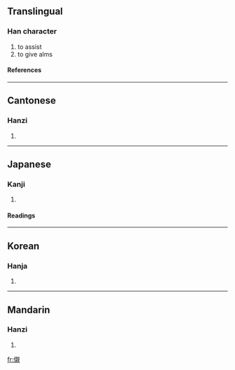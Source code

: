 ==Translingual==
===Han character===
{{Han char|rad=人|as=16|sn=18|four=2621<sub>0</sub>|canj=人卜木山 (OYDU)}}
# to assist
# to give alms
====References====
{{Han ref|kx=0121.100|dkj=01274|dj=0255.110|hdz=10236.170|uh=512D|ud=20781|bh=EFB8|bd=61368}}
----
==Cantonese==
===Hanzi===
{{yue-hanzi|jyut=|y=chan3}}
# {{defn|Cantonese}}
----
==Japanese==
===Kanji===
{{ja-kanji|grade=|rs=人16}}
# {{defn|Japanese}}
====Readings====
{{ja-readings|on=[[しん]] (shin)|kun=[[いたる]] (itaru), [[ちかい]] (chikai), [[おそれる]] (osoreru), [[うら]] (ura), [[しく]] (shiku)}}
----
==Korean==
===Hanja===
{{ko-hanja|hangeul=츤|rv=cheun|mr=ch'ŭn}}
# {{defn|Korean}}
----
==Mandarin==
===Hanzi===
{{cmn-hanzi|pin=[[chèn]] (chen4)|wg=ch'en<sup>4</sup>}}
# {{defn|Mandarin}}

[[fr:儭]]
